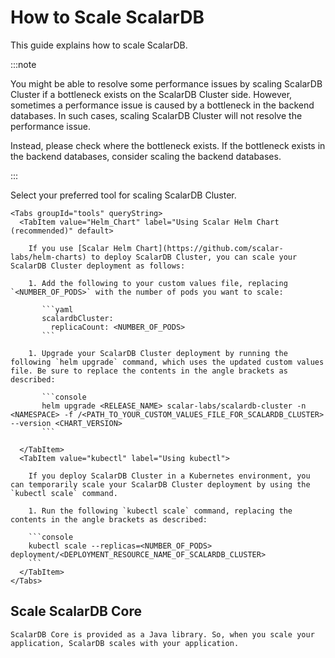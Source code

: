 # How to Scale ScalarDB


This guide explains how to scale ScalarDB.

:::note

You might be able to resolve some performance issues by scaling ScalarDB Cluster if a bottleneck exists on the ScalarDB Cluster side. However, sometimes a performance issue is caused by a bottleneck in the backend databases. In such cases, scaling ScalarDB Cluster will not resolve the performance issue. 

Instead, please check where the bottleneck exists. If the bottleneck exists in the backend databases, consider scaling the backend databases.

:::

<Tabs groupId="editions" queryString>
  <TabItem value="ScalarDB_Cluster" label="ScalarDB Cluster (Enterprise edition)" default>
    Select your preferred tool for scaling ScalarDB Cluster.

    <Tabs groupId="tools" queryString>
      <TabItem value="Helm_Chart" label="Using Scalar Helm Chart (recommended)" default>

        If you use [Scalar Helm Chart](https://github.com/scalar-labs/helm-charts) to deploy ScalarDB Cluster, you can scale your ScalarDB Cluster deployment as follows:

        1. Add the following to your custom values file, replacing `<NUMBER_OF_PODS>` with the number of pods you want to scale:

           ```yaml
           scalardbCluster:
             replicaCount: <NUMBER_OF_PODS>
           ```

        1. Upgrade your ScalarDB Cluster deployment by running the following `helm upgrade` command, which uses the updated custom values file. Be sure to replace the contents in the angle brackets as described:

           ```console
           helm upgrade <RELEASE_NAME> scalar-labs/scalardb-cluster -n <NAMESPACE> -f /<PATH_TO_YOUR_CUSTOM_VALUES_FILE_FOR_SCALARDB_CLUSTER> --version <CHART_VERSION>
           ```

      </TabItem>
      <TabItem value="kubectl" label="Using kubectl">

        If you deploy ScalarDB Cluster in a Kubernetes environment, you can temporarily scale your ScalarDB Cluster deployment by using the `kubectl scale` command.

        1. Run the following `kubectl scale` command, replacing the contents in the angle brackets as described:

        ```console
        kubectl scale --replicas=<NUMBER_OF_PODS> deployment/<DEPLOYMENT_RESOURCE_NAME_OF_SCALARDB_CLUSTER>
        ```
      </TabItem>
    </Tabs>
  </TabItem>
  <TabItem value="ScalarDB_Core" label="ScalarDB Core library (Community edition)">
    <h2>Scale ScalarDB Core</h2>

    ScalarDB Core is provided as a Java library. So, when you scale your application, ScalarDB scales with your application.

  </TabItem>
</Tabs>

